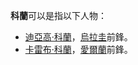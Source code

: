 '''科蘭'''可以是指以下人物：

*[[迪亞高·科蘭|迪亞高·科蘭]]，[[烏拉圭國家足球隊|烏拉圭]]前鋒。
*[[卡雷布·科蘭|卡雷布·科蘭]]，[[愛爾蘭國家足球隊|愛爾蘭]]前鋒。

{{disambig|Cat=二字人名消歧義}}